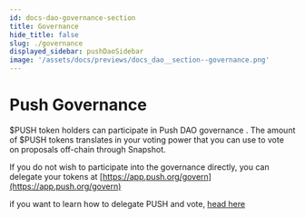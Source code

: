 ```yaml
---
id: docs-dao-governance-section
title: Governance
hide_title: false
slug: ./governance
displayed_sidebar: pushDaoSidebar
image: '/assets/docs/previews/docs_dao__section--governance.png'
---
```


# Push Governance

$PUSH token holders can participate in Push DAO governance . The amount of $PUSH tokens translates in your voting power that you can use to vote on proposals off-chain through Snapshot.

If you do not wish to participate into the governance directly, you can delegate your tokens at [https://app.push.org/govern](https://app.push.org/govern)

if you want to learn how to delegate PUSH and vote, [head here](https://app.charmverse.io/push-dao/push-dao-voting-processes-2939061717185407)
